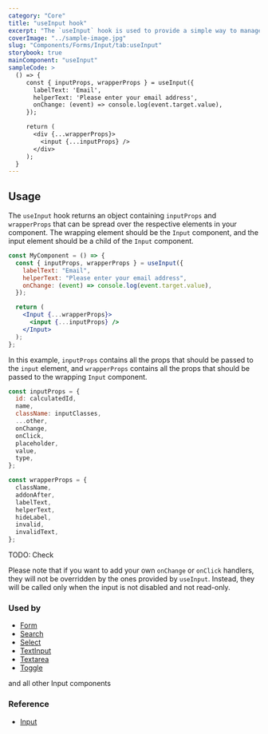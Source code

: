 ```yaml
---
category: "Core"
title: "useInput hook"
excerpt: "The `useInput` hook is used to provide a simple way to manage state and callbacks for input elements."
coverImage: "../sample-image.jpg"
slug: "Components/Forms/Input/tab:useInput"
storybook: true
mainComponent: "useInput"
sampleCode: >
  () => {
     const { inputProps, wrapperProps } = useInput({
       labelText: 'Email',
       helperText: 'Please enter your email address',
       onChange: (event) => console.log(event.target.value),
     });

     return (
       <div {...wrapperProps}>
         <input {...inputProps} />
       </div>
     );
  }
---
```


## Usage

The `useInput` hook returns an object containing `inputProps` and `wrapperProps` that can be spread over the respective elements in your component.
The wrapping element should be the `Input` component, and the input element should be a child of the `Input` component.

```jsx
const MyComponent = () => {
  const { inputProps, wrapperProps } = useInput({
    labelText: "Email",
    helperText: "Please enter your email address",
    onChange: (event) => console.log(event.target.value),
  });

  return (
    <Input {...wrapperProps}>
      <input {...inputProps} />
    </Input>
  );
};
```

In this example, `inputProps` contains all the props that should be passed to the `input` element, and `wrapperProps` contains all the props that should be passed to the wrapping `Input` component.

```jsx
const inputProps = {
  id: calculatedId,
  name,
  className: inputClasses,
  ...other,
  onChange,
  onClick,
  placeholder,
  value,
  type,
};

const wrapperProps = {
  className,
  addonAfter,
  labelText,
  helperText,
  hideLabel,
  invalid,
  invalidText,
};
```

TODO: Check

Please note that if you want to add your own `onChange` or `onClick` handlers, they will not be overridden by the ones provided by `useInput`. Instead, they will be called only when the input is not disabled and not read-only.

### Used by

- [Form](/components/form)
- [Search](/components/search)
- [Select](/components/select)
- [TextInput](/components/textinput)
- [Textarea](/components/textarea)
- [Toggle](/components/toggle)

and all other Input components

### Reference

- [Input](/components/Forms/Input)

